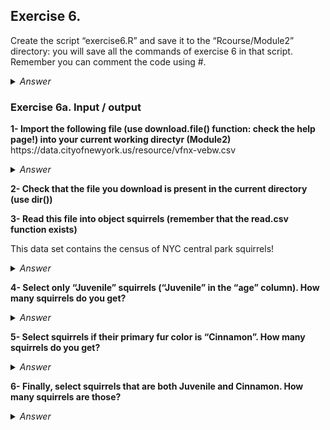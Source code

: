 ## Exercise 6. 

Create the script "exercise6.R" and save it to the "Rcourse/Module2" directory: you will save all the commands of exercise 6 in that script.
<br>Remember you can comment the code using #.


<details>
<summary>
*Answer*
</summary>

```r
getwd()
setwd("Rcourse/Module2")
setwd("~/Rcourse/Module2")
```

</details>

### Exercise 6a. Input / output

**1- Import the following file (use download.file() function: check the help page!) into your current working directyr (Module2)**
https://data.cityofnewyork.us/resource/vfnx-vebw.csv


<details>
<summary>
*Answer*
</summary>

```r
download.file(url="https://data.cityofnewyork.us/resource/vfnx-vebw.csv", destfile="vfnx-vebw.csv")
```

</details>

**2- Check that the file you download is present in the current directory (use dir())**

**3- Read this file into object squirrels (remember that the read.csv function exists)**

This data set contains the census of NYC central park squirrels!

<details>
<summary>
*Answer*
</summary>

```r
# with read.table
squirrels <- read.table("vfnx-vebw.csv", header=T, sep=",", as.is=TRUE)
# read.csv is an option
squirrels <- read.table("vfnx-vebw.csv")
```

</details>

**4- Select only "Juvenile" squirrels ("Juvenile" in the "age" column). How many squirrels do you get?**

<details>
<summary>
*Answer*
</summary>

```r
squirrels[squirrels$age == "Juvenile", ]
```

</details>

**5- Select squirrels if their primary fur color is "Cinnamon". How many squirrels do you get?**

<details>
<summary>
*Answer*
</summary>

```r
squirrels[squirrels$primary_fur_color == "Cinnamon", ]
```

</details>

**6- Finally, select squirrels that are both Juvenile and Cinnamon. How many squirrels are those?**

<details>
<summary>
*Answer*
</summary>

```r
squirrels[squirrels$age == "Juvenile" & squirrels$primary_fur_color == "Cinnamon", ]
```

</details>






